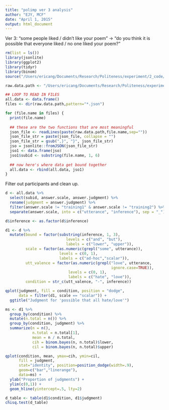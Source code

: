 ```yaml
---
title: "polimp ver 3 analysis"
author: "EJY, MCF"
date: "April 1, 2015"
output: html_document
---
```


Ver 3: "some people liked / didn't like your poem" -> "do you think it is possible that everyone liked / no one liked your poem?"

```r
rm(list = ls())
library(jsonlite)
library(ggplot2)
library(tidyr)
library(binom)
source("/Users/ericang/Documents/Research/Politeness/experiment/2_code/data_analysis/helper/useful.R")

raw.data.path <- "/Users/ericang/Documents/Research/Politeness/experiment/2_code/production-results/v3/"

## LOOP TO READ IN FILES
all.data <- data.frame()
files <- dir(raw.data.path,pattern="*.json")

for (file.name in files) {
  print(file.name)
  
  ## these are the two functions that are most meaningful
  json_file <- readLines(paste(raw.data.path,file.name,sep=""))
  json_file_str = paste(json_file, collapse = "")
  json_file_str = gsub(",}", "}", json_file_str)
  jso = jsonlite::fromJSON(json_file_str)
  jso1 <- data.frame(jso)
  jso1$subid <- substring(file.name, 1, 6)
  
  ## now here's where data get bound together
  all.data <- rbind(all.data, jso1)
}
```

Filter out participants and clean up.

```r
d <- all.data %>%
  select(subid, answer.scale, answer.judgment) %>%
  rename(judgment = answer.judgment) %>%
  filter(answer.scale != "training1" & answer.scale != "training2") %>%
  separate(answer.scale, into = c("utterance", "inference"), sep = "_") 

d$inference <- as.factor(d$inference)

d1 <- d %>%
  mutate(bound = factor(substring(inference, 1, 3),
                           levels = c("and", "but"),
                           labels = c("lower", "upper")),
         scale = factor(as.numeric(grepl("some", utterance)), 
                        levels = c(0, 1), 
                        labels = c("ad-hoc","scalar")),
         utt_valence = factor(as.numeric(grepl("love", utterance, 
                                               ignore.case=TRUE)), 
                            levels = c(0, 1), 
                            labels = c("hate", "love")),
         condition = str_c(utt_valence, "-", inference))

qplot(judgment, fill = condition, position = "dodge", 
      data = filter(d1, scale == "scalar")) +
  ggtitle("Judgment for 'possible that all hate/love'")
```

```r
ms <- d1 %>%
  group_by(condition) %>%
  mutate(n.total = n()) %>%
  group_by(condition, judgment) %>%
  summarize(n = n(),
            n.total = n.total[1],
            mean = n / n.total,
            cih = binom.bayes(n, n.total)$lower,
            cil = binom.bayes(n, n.total)$upper)

qplot(condition, mean, ymax=cih, ymin=cil, 
      fill = judgment, 
      stat="identity", position=position_dodge(width=.9),
      geom=c("bar","linerange"),
      data=ms) + 
  ylab("Proportion of judgments") + 
  ylim(c(0,1)) + 
  geom_hline(yintercept=.5, lty=2)
```

```r
d_table <- table(d1$condition, d1$judgment)
chisq.test(d_table)
```